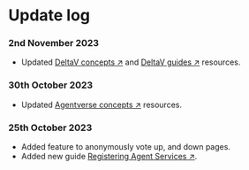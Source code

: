 # Update log

### 2nd November 2023

 - Updated [DeltaV concepts ↗️](/concepts#deltav) and [DeltaV guides ↗️](/guides#deltav) resources.

### 30th October 2023

 - Updated [Agentverse concepts ↗️](/concepts#agentverse) resources.

### 25th October 2023

 - Added feature to anonymously vote up, and down pages.
 - Added new guide [Registering Agent Services ↗️](guides/agentverse/registering-agent-services).


